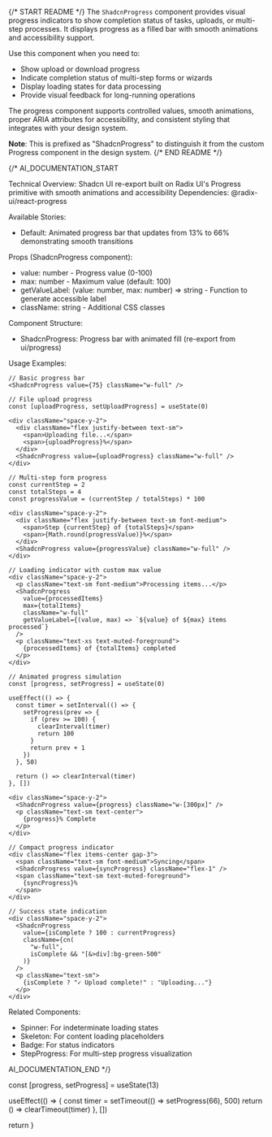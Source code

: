 
{/* START README */}
The `ShadcnProgress` component provides visual progress indicators to show completion status of tasks, uploads, or multi-step processes. It displays progress as a filled bar with smooth animations and accessibility support.

Use this component when you need to:

- Show upload or download progress
- Indicate completion status of multi-step forms or wizards
- Display loading states for data processing
- Provide visual feedback for long-running operations

The progress component supports controlled values, smooth animations, proper ARIA attributes for accessibility, and consistent styling that integrates with your design system.

**Note**: This is prefixed as "ShadcnProgress" to distinguish it from the custom Progress component in the design system.
{/* END README */}

{/\*
AI_DOCUMENTATION_START

Technical Overview: Shadcn UI re-export built on Radix UI's Progress primitive with smooth animations and accessibility
Dependencies: @radix-ui/react-progress

Available Stories:

- Default: Animated progress bar that updates from 13% to 66% demonstrating smooth transitions

Props (ShadcnProgress component):

- value: number - Progress value (0-100)
- max: number - Maximum value (default: 100)
- getValueLabel: (value: number, max: number) => string - Function to generate accessible label
- className: string - Additional CSS classes

Component Structure:

- ShadcnProgress: Progress bar with animated fill (re-export from ui/progress)

Usage Examples:

```tsx
// Basic progress bar
<ShadcnProgress value={75} className="w-full" />

// File upload progress
const [uploadProgress, setUploadProgress] = useState(0)

<div className="space-y-2">
  <div className="flex justify-between text-sm">
    <span>Uploading file...</span>
    <span>{uploadProgress}%</span>
  </div>
  <ShadcnProgress value={uploadProgress} className="w-full" />
</div>

// Multi-step form progress
const currentStep = 2
const totalSteps = 4
const progressValue = (currentStep / totalSteps) * 100

<div className="space-y-2">
  <div className="flex justify-between text-sm font-medium">
    <span>Step {currentStep} of {totalSteps}</span>
    <span>{Math.round(progressValue)}%</span>
  </div>
  <ShadcnProgress value={progressValue} className="w-full" />
</div>

// Loading indicator with custom max value
<div className="space-y-2">
  <p className="text-sm font-medium">Processing items...</p>
  <ShadcnProgress
    value={processedItems}
    max={totalItems}
    className="w-full"
    getValueLabel={(value, max) => `${value} of ${max} items processed`}
  />
  <p className="text-xs text-muted-foreground">
    {processedItems} of {totalItems} completed
  </p>
</div>

// Animated progress simulation
const [progress, setProgress] = useState(0)

useEffect(() => {
  const timer = setInterval(() => {
    setProgress(prev => {
      if (prev >= 100) {
        clearInterval(timer)
        return 100
      }
      return prev + 1
    })
  }, 50)

  return () => clearInterval(timer)
}, [])

<div className="space-y-2">
  <ShadcnProgress value={progress} className="w-[300px]" />
  <p className="text-sm text-center">
    {progress}% Complete
  </p>
</div>

// Compact progress indicator
<div className="flex items-center gap-3">
  <span className="text-sm font-medium">Syncing</span>
  <ShadcnProgress value={syncProgress} className="flex-1" />
  <span className="text-sm text-muted-foreground">
    {syncProgress}%
  </span>
</div>

// Success state indication
<div className="space-y-2">
  <ShadcnProgress
    value={isComplete ? 100 : currentProgress}
    className={cn(
      "w-full",
      isComplete && "[&>div]:bg-green-500"
    )}
  />
  <p className="text-sm">
    {isComplete ? "✓ Upload complete!" : "Uploading..."}
  </p>
</div>
```

Related Components:

- Spinner: For indeterminate loading states
- Skeleton: For content loading placeholders
- Badge: For status indicators
- StepProgress: For multi-step progress visualization

AI_DOCUMENTATION_END
\*/}

  const [progress, setProgress] = useState(13)

useEffect(() => {
const timer = setTimeout(() => setProgress(66), 500)
return () => clearTimeout(timer)
}, [])

return <ShadcnProgress value={progress} className="w-[60%]" />
}
